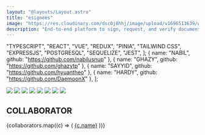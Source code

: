 ```yaml
---
layout: "@layouts/Layout.astro"
title: "esignees"
image: "https://res.cloudinary.com/dsc0j8hhj/image/upload/v1696513639/work-sample/esignees.png"
description: "End-to-end platform to sign, request, and verify document's signature with asymmetric encryption"
---
```


  "TYPESCRIPT",
  "REACT",
  "VUE",
  "REDUX",
  "PINIA",
  "TAILWIND CSS",
  "EXPRESSJS",
  "POSTGRESQL",
  "SEQUELIZE",
  "JEST",
];
  { name: "NABIL", github: "https://github.com/nabilusnup" },
  { name: "GHAZY", github: "https://github.com/ghazytp" },
  { name: "SAYYID", github: "https://github.com/hyuantheo" },
  { name: "HARDY", github: "https://github.com/DaemoonX" },
];

<div class="not-prose mt-5 flex justify-end gap-2 border-b-2 border-black pb-8">
  <ExternalLink
    text="Overview"
    link="https://www.canva.com/design/DAFaC4cAWR4/K_DHzwX_4TdEzIP7KSwDUQ/view?utm_content=DAFaC4cAWR4&utm_campaign=designshare&utm_medium=link&utm_source=publishsharelink"
  />
  <ExternalLink text="Live Demo" link="https://esignees.web.app/" />
  <ExternalLink
    text="Github"
    link="https://github.com/qonit-filza?tab=repositories&q=esignees&type=&language=&sort="
  />
</div>

<div class="not-prose mt-12 grid grid-cols-2 gap-10">
  <img
    class=" mx-auto mb-0 border border-black"
    src="/img/esignees/add-edit-signature.jpeg"
  />
  <img
    class=" mx-auto mb-0 border border-black"
    src="/img/esignees/append-signature.jpeg"
  />
  <img
    class=" mx-auto mb-0 border border-black"
    src="/img/esignees/contact.jpeg"
  />
  <img
    class=" mx-auto mb-0 border border-black"
    src="/img/esignees/document-and-message-detail.jpeg"
  />
  <img
    class=" mx-auto mb-0 h-full border border-black object-contain"
    src="/img/esignees/document-verification.jpeg"
  />
  <img
    class=" mx-auto mb-0 border border-black"
    src="/img/esignees/inbox.jpeg"
  />
  <img
    class=" mx-auto mb-0 border border-black"
    src="/img/esignees/package.jpeg"
  />
  <img
    class=" mx-auto mb-0 border border-black"
    src="/img/esignees/payment.jpeg"
  />
</div>

<Stack techs={stacks} />

<h2 class="not-prose mt-10 border-t-2 border-black pt-5 text-center font-ar-one text-2xl font-semibold">
  COLLABORATOR
</h2>
<div class="text mx-auto flex w-3/4 flex-wrap justify-center gap-2 pt-5 font-roboto-mono text-sm">
  {collaborators.map((c) => (
    <a href={c.github}>{c.name}</a>
  ))}
</div>
